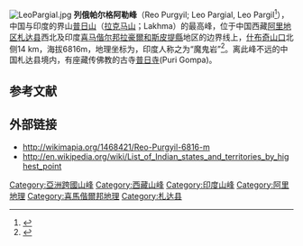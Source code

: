 [[Image:LeoPargial.jpg|thumb]] 
'''列俄帕尔格阿勒峰'''（Reo Purgyil; Leo Pargial, Leo Pargil<ref>{{Cite web |url=http://web.utk.edu/~mjessup/Jessup/Leo_Pargil_dome.html |title=Leo Pargil dome |accessdate=2015-10-25 |archive-date=2016-10-21 |archive-url=https://web.archive.org/web/20161021171505/http://web.utk.edu/~mjessup/Jessup/Leo_Pargil_dome.html |dead-url=no }}</ref>），中国与印度的界山[[普日山|普日山]]（[[拉克马山|拉克马山]]；Lakhma）的最高峰，位于中国西藏[[阿里地区|阿里地区]][[札达县|札达县]]西北及印度[[喜马偕尔邦|喜马偕尔邦]][[拉豪爾和斯皮提縣|拉豪爾和斯皮提縣]]地区的边界线上，[[什布奇山口|什布奇山口]]北侧14 km，海拔6816m，地理坐标为{{coord|31|53|03|N|78|44|08|E}}，印度人称之为“魔鬼岩”<ref name="himalayanclub">{{cite news|author=E. THEOPHILUS|title=REO PURGYIL — BENEATH THE SHROUD|url=http://www.himalayanclub.org/journal/reo-purgyil-%E2%80%94-beneath-the-shroud/|website=himalayanclub|date=1990–1991|accessdate=2013-06-21|archive-date=2017-02-06|archive-url=https://web.archive.org/web/20170206185123/https://www.himalayanclub.org/journal/reo-purgyil-%e2%80%94-beneath-the-shroud/|dead-url=no}}</ref>。离此峰不远的中国札达县境内，有座藏传佛教的古寺[[普日寺|普日寺]](Puri Gompa)。

==参考文献==
<div class="references-small">
<references></references>
</div>

==外部链接==
*http://wikimapia.org/1468421/Reo-Purgyil-6816-m{{Wayback|url=http://wikimapia.org/1468421/Reo-Purgyil-6816-m |date=20160101032609 }}
*http://en.wikipedia.org/wiki/List_of_Indian_states_and_territories_by_highest_point {{Wayback|url=http://en.wikipedia.org/wiki/List_of_Indian_states_and_territories_by_highest_point |date=20200614075249 }}

[[Category:亞洲跨國山峰|Category:亞洲跨國山峰]]
[[Category:西藏山峰|Category:西藏山峰]]
[[Category:印度山峰|Category:印度山峰]]
[[Category:阿里地理|Category:阿里地理]]
[[Category:喜馬偕爾邦地理|Category:喜馬偕爾邦地理]]
[[Category:札达县|Category:札达县]]